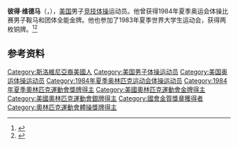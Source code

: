 {{NoteTA|G1=Sports}}
'''彼得·维德马'''（{{lang-en|Peter Vidmar}}，{{bd|1961年|6月3日||}}），[[美国|美国]]男子[[竞技体操|竞技体操]]运动员。他曾获得1984年夏季奥运会体操比赛男子鞍马和团体全能金牌。他也参加了1983年夏季世界大学生运动会，获得两枚铜牌。<ref>{{Cite web|title=Peter VIDMAR|url=https://www.olympic.org/peter-vidmar|accessdate=2021-03-27|work=International Olympic Committee|archive-date=2017-03-27|archive-url=https://web.archive.org/web/20170327131511/https://www.olympic.org/peter-vidmar|dead-url=no}}</ref><ref>{{cite web|url=https://www.olympedia.org/athletes/31464|title=Peter Vidmar|work=Olympedia|accessdate=2021-03-28|archive-date=2021-07-03|archive-url=https://web.archive.org/web/20210703055505/https://www.olympedia.org/athletes/31464|dead-url=no}}</ref>

== 参考资料 ==
{{reflist}}

{{奥林匹克运动会体操比赛男子鞍马冠军}}
{{奥林匹克运动会体操比赛男子团体全能冠军|1984}}

{{Authority control}}
{{DEFAULTSORT:Vidmar, Peter}}
[[Category:斯洛維尼亞裔美國人|Category:斯洛維尼亞裔美國人]]
[[Category:美国男子体操运动员|Category:美国男子体操运动员]]
[[Category:美国奥运体操运动员|Category:美国奥运体操运动员]]
[[Category:1984年夏季奥林匹克运动会体操运动员|Category:1984年夏季奥林匹克运动会体操运动员]]
[[Category:1984年夏季奧林匹克運動會獎牌得主|Category:1984年夏季奧林匹克運動會獎牌得主]]
[[Category:美國奧林匹克運動會金牌得主|Category:美國奧林匹克運動會金牌得主]]
[[Category:美國奧林匹克運動會銀牌得主|Category:美國奧林匹克運動會銀牌得主]]
[[Category:國會金質獎章獲得者|Category:國會金質獎章獲得者]]
[[Category:奧林匹克運動會體操獎牌得主|Category:奧林匹克運動會體操獎牌得主]]